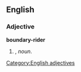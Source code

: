 ==English==

===Adjective===
'''boundary-rider'''

# {{form of|Attributive form|boundary rider|lang=en|nodot=1}}, ''noun''.

[[Category:English adjectives]]